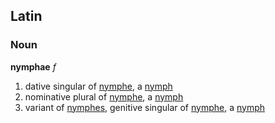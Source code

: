 ==Latin==
===Noun===
'''nymphae''' ''f''

#dative singular of [[nymphe]], a [[nymph]]
#nominative plural of [[nymphe]], a [[nymph]]
#variant of [[nymphes]], genitive singular of [[nymphe]], a [[nymph]]